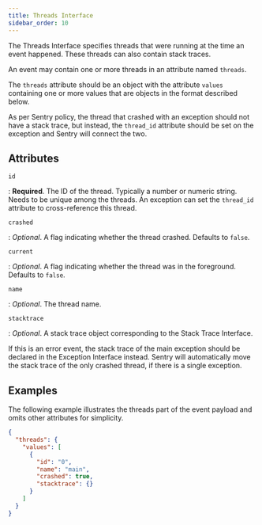 ```yaml
---
title: Threads Interface
sidebar_order: 10
---
```


The Threads Interface specifies threads that were running at the time an event
happened. These threads can also contain stack traces.

An <Link to="/sdk/event-payloads/">event</Link> may contain one or more threads in an attribute named `threads`.

The `threads` attribute should be an object with the attribute `values`
containing one or more values that are objects in the format described below.

As per Sentry policy, the thread that crashed with an <Link to="/sdk/event-payloads/exception">exception</Link> should not
have a stack trace, but instead, the `thread_id` attribute should be set on the
exception and Sentry will connect the two.

## Attributes

`id`

: **Required**. The ID of the thread. Typically a number or numeric string.
  Needs to be unique among the threads. An exception can set the `thread_id`
  attribute to cross-reference this thread.

`crashed`

: _Optional_. A flag indicating whether the thread crashed. Defaults to `false`.

`current`

: _Optional_. A flag indicating whether the thread was in the foreground.
  Defaults to `false`.

`name`

: _Optional_. The thread name.

`stacktrace`

: _Optional_. A stack trace object corresponding to the <Link to="/sdk/event-payloads/stacktrace">Stack Trace Interface</Link>.
  
  If this is an error event, the stack trace of the main exception should be
  declared in the <Link to="/sdk/event-payloads/exception">Exception Interface</Link> instead.
  Sentry will automatically move the stack trace of the only crashed thread, if
  there is a single exception.

## Examples

The following example illustrates the threads part of the <Link to="/sdk/event-payloads/">event payload</Link> and omits
other attributes for simplicity.

```json
{
  "threads": {
    "values": [
      {
        "id": "0",
        "name": "main",
        "crashed": true,
        "stacktrace": {}
      }
    ]
  }
}
```
